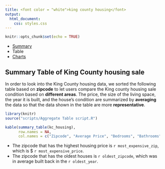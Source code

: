 ```yaml
---
title: <font color = "white">king county housing</font>
output:
  html_document:
    css: styles.css
---
```


```r
knitr::opts_chunk$set(echo = TRUE)
```
<div id = "navbar">
  <ul id = "a">
    <li id = "b">
      <a id = "left" href = "index.html">
        Summary
      </a>
    </li>
    <li id = "b">
      <a id = "left" class = "active">
        Table
      </a>
    </li>
    <li id = "b">
      <a id = "left" href = "charts.html">
        Charts
      </a>
    </li>
  </ul>
</div>

## Summary Table of King County housing sale

In order to look into the King County housing data, we sorted the following table based on **zipcode** to let users compare the King county housing sale condition based on **different areas**. The price, the size of the living space, the year it is built, and the house's condition are summarized by **averaging** the data so that the data shown in the table are more **representative**. 
```r
library(knitr)
source("scripts/Aggregate Table script.R")
```

```r
kable(summary_table(kc_housing),
      row.names = NA, 
      col.names = c("Zipcode", "Average Price", "Bedrooms", "Bathrooms", "Average living space", "Year built", "Condition"))
```

- The zipcode that has the highest housing price is `r most_expensive_zip`, which is $ `r most_expensive_price`.
- The zipcode that has the oldest houses is `r oldest_zipcode`, which was in average built back in the `r oldest_year`.

